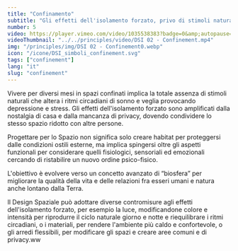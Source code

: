 ```yaml
---
title: "Confinamento"
subtitle: "Gli effetti dell'isolamento forzato, privo di stimoli naturali, influiscono sullo stato psico-fisico e richiedono un Design Spaziale capace di progettare “contromisure” sensoriali efficaci."
number: 5
video: https://player.vimeo.com/video/1035538383?badge=0&amp;autopause=0&amp;player_id=0&amp;app_id=58479
videoThumbnail: "../../principles/video/DSI 02 - Confinement.mp4"
img: "/principles/img/DSI 02 - Confinement0.webp"
icon: "/icone/DSI_simboli_confinement.svg"
tags: ["confinement"]
lang: "it"
slug: "confinement"
---
```



Vivere per diversi mesi in spazi confinati implica la totale assenza di stimoli naturali che altera i ritmi circadiani di sonno e veglia provocando depressione e stress. Gli effetti dell'isolamento forzato sono amplificati dalla nostalgia di casa e dalla mancanza di privacy, dovendo condividere lo stesso spazio ridotto con altre persone.

Progettare per lo Spazio non significa solo creare habitat per proteggersi dalle condizioni ostili esterne, ma implica spingersi oltre gli aspetti funzionali per considerare quelli fisiologici, sensoriali ed emozionali cercando di ristabilire un nuovo ordine psico-fisico.

L'obiettivo è evolvere verso un concetto avanzato di “biosfera” per migliorare la qualità della vita e delle relazioni fra esseri umani e natura anche lontano dalla Terra.

Il Design Spaziale può adottare diverse contromisure agli effetti dell'isolamento forzato, per esempio la luce, modificandone colore e intensità per riprodurre il ciclo naturale giorno e notte e riequilibrare i ritmi circadiani, o i materiali, per rendere l'ambiente più caldo e confortevole, o gli arredi flessibili, per modificare gli spazi e creare aree comuni e di privacy.ww